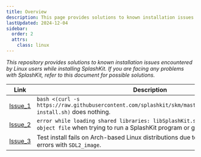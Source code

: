 ```yaml
---
title: Overview
description: This page provides solutions to known installation issues encountered by Linux users while installing or using SplashKit.
lastUpdated: 2024-12-04
sidebar:
  order: 2
  attrs:
    class: linux
---
```


*This repository provides solutions to known installation issues encountered by Linux users while installing SplashKit. If you are facing any problems with SplashKit, refer to this document for possible solutions.*

| Link                                         | Description                                                                                                                     |
| -------------------------------------------- | ------------------------------------------------------------------------------------------------------------------------------- |
| [Issue_1](/troubleshoot/linux/linux-issue-1) | `bash <(curl -s https://raw.githubusercontent.com/splashkit/skm/master/installscripts/skm-install.sh)` does nothing. |
| [Issue_2](/troubleshoot/linux/linux-issue-2) | `error while loading shared libraries: libSplashKit.so: cannot open shared object file` when trying to run a SplashKit program or global install. |
| [Issue_3](/troubleshoot/linux/linux-issue-3) | Test install fails on Arch-based Linux distributions due to `libjxl` dependency errors with `SDL2_image`. |
